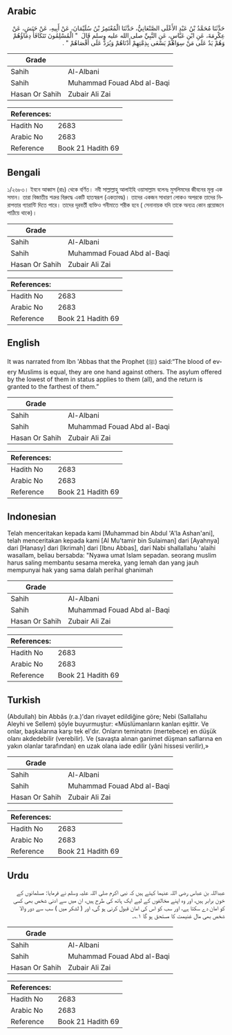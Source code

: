## Arabic


<div dir="rtl" lang="ar" style={{fontSize:'larger',backgroundColor:'#f8f9fa',padding:20}}>
حَدَّثَنَا مُحَمَّدُ بْنُ عَبْدِ الأَعْلَى الصَّنْعَانِيُّ، حَدَّثَنَا الْمُعْتَمِرُ بْنُ سُلَيْمَانَ، عَنْ أَبِيهِ، عَنْ حَنَشٍ، عَنْ عِكْرِمَةَ، عَنِ ابْنِ عَبَّاسٍ، عَنِ النَّبِيِّ صلى الله عليه وسلم قَالَ ‏ "‏ الْمُسْلِمُونَ تَتَكَافَأُ دِمَاؤُهُمْ وَهُمْ يَدٌ عَلَى مَنْ سِوَاهُمْ يَسْعَى بِذِمَّتِهِمْ أَدْنَاهُمْ وَيُرَدُّ عَلَى أَقْصَاهُمْ ‏"‏ ‏.‏
</div>
<div style={{backgroundColor:'#f8f9fa',padding:20, marginBottom: 10}}><table> <thead> <tr> <th>Grade</th> <th></th> </tr> </thead> <tbody> <tr><td>Sahih</td><td>Al-Albani</td></tr><tr><td>Sahih</td><td>Muhammad Fouad Abd al-Baqi</td></tr><tr><td>Hasan Or Sahih</td><td>Zubair Ali Zai</td></tr></tbody></table><table> <thead> <tr> <th>References:</th> <th></th> </tr> </thead> <tbody><tr><td>Hadith No</td><td>2683</td></tr><tr><td>Arabic No</td><td>2683</td></tr><tr><td>Reference</td><td>Book 21 Hadith 69</td></tr></tbody></table></div>

## Bengali


<div dir="ltr" lang="bn" style={{fontSize:'larger',backgroundColor:'#f8f9fa',padding:20}}>
১/২৬৮৩। ইবনে আব্বাস (রাঃ) থেকে বর্ণিত। নবী সাল্লাল্লাহু আলাইহি ওয়াসাল্লাম বলেনঃ মুসলিমদের জীবনের মূল্য এক সমান। তারা বিজাতীয় শত্রুর বিরুদ্ধে একটি হাতস্বরূপ (একতাবদ্ধ)। তাদের একজন সাধারণ লোকও অপরকে তাদের নিরাপত্তার গ্যারান্টি দিতে পারে। তাদের দূরবর্তী ব্যক্তিও গনীমাতে শরীক হবে ( সেনানায়ক যদি তাকে অন্যত্র কোন প্রয়োজনে পাঠিয়ে থাকে)।
</div>
<div style={{backgroundColor:'#f8f9fa',padding:20, marginBottom: 10}}><table> <thead> <tr> <th>Grade</th> <th></th> </tr> </thead> <tbody> <tr><td>Sahih</td><td>Al-Albani</td></tr><tr><td>Sahih</td><td>Muhammad Fouad Abd al-Baqi</td></tr><tr><td>Hasan Or Sahih</td><td>Zubair Ali Zai</td></tr></tbody></table><table> <thead> <tr> <th>References:</th> <th></th> </tr> </thead> <tbody><tr><td>Hadith No</td><td>2683</td></tr><tr><td>Arabic No</td><td>2683</td></tr><tr><td>Reference</td><td>Book 21 Hadith 69</td></tr></tbody></table></div>

## English


<div dir="ltr" lang="en" style={{fontSize:'larger',backgroundColor:'#f8f9fa',padding:20}}>
It was narrated from Ibn 'Abbas that the Prophet (ﷺ) said:“The blood of every Muslims is equal, they are one hand against others. The asylum offered by the lowest of them in status applies to them (all), and the return is granted to the farthest of them.”
</div>
<div style={{backgroundColor:'#f8f9fa',padding:20, marginBottom: 10}}><table> <thead> <tr> <th>Grade</th> <th></th> </tr> </thead> <tbody> <tr><td>Sahih</td><td>Al-Albani</td></tr><tr><td>Sahih</td><td>Muhammad Fouad Abd al-Baqi</td></tr><tr><td>Hasan Or Sahih</td><td>Zubair Ali Zai</td></tr></tbody></table><table> <thead> <tr> <th>References:</th> <th></th> </tr> </thead> <tbody><tr><td>Hadith No</td><td>2683</td></tr><tr><td>Arabic No</td><td>2683</td></tr><tr><td>Reference</td><td>Book 21 Hadith 69</td></tr></tbody></table></div>

## Indonesian


<div dir="ltr" lang="id" style={{fontSize:'larger',backgroundColor:'#f8f9fa',padding:20}}>
Telah menceritakan kepada kami [Muhammad bin Abdul 'A'la Ashan'ani], telah menceritakan kepada kami [Al Mu'tamir bin Sulaiman] dari [Ayahnya] dari [Hanasy] dari [Ikrimah] dari [Ibnu Abbas], dari Nabi shallallahu 'alaihi wasallam, beliau bersabda: "Nyawa umat Islam sepadan. seorang muslim harus saling membantu sesama mereka, yang lemah dan yang jauh mempunyai hak yang sama dalah perihal ghanimah
</div>
<div style={{backgroundColor:'#f8f9fa',padding:20, marginBottom: 10}}><table> <thead> <tr> <th>Grade</th> <th></th> </tr> </thead> <tbody> <tr><td>Sahih</td><td>Al-Albani</td></tr><tr><td>Sahih</td><td>Muhammad Fouad Abd al-Baqi</td></tr><tr><td>Hasan Or Sahih</td><td>Zubair Ali Zai</td></tr></tbody></table><table> <thead> <tr> <th>References:</th> <th></th> </tr> </thead> <tbody><tr><td>Hadith No</td><td>2683</td></tr><tr><td>Arabic No</td><td>2683</td></tr><tr><td>Reference</td><td>Book 21 Hadith 69</td></tr></tbody></table></div>

## Turkish


<div dir="ltr" lang="tr" style={{fontSize:'larger',backgroundColor:'#f8f9fa',padding:20}}>
(Abdullah) bin Abbâs (r.a.)'dan rivayet edildiğine göre; Nebi (Sallallahu Aleyhi ve Sellem) şöyle buyurmuştur: «Müslümanların kanları eşittir. Ve onlar, başkalarına karşı tek el'dır. Onların teminatını (mertebece) en düşük olanı akdedebilir (verebilir). Ve (savaşta alınan ganimet düşman saflarına en yakın olanlar tarafından) en uzak olana iade edilir (yâni hissesi verilir),»
</div>
<div style={{backgroundColor:'#f8f9fa',padding:20, marginBottom: 10}}><table> <thead> <tr> <th>Grade</th> <th></th> </tr> </thead> <tbody> <tr><td>Sahih</td><td>Al-Albani</td></tr><tr><td>Sahih</td><td>Muhammad Fouad Abd al-Baqi</td></tr><tr><td>Hasan Or Sahih</td><td>Zubair Ali Zai</td></tr></tbody></table><table> <thead> <tr> <th>References:</th> <th></th> </tr> </thead> <tbody><tr><td>Hadith No</td><td>2683</td></tr><tr><td>Arabic No</td><td>2683</td></tr><tr><td>Reference</td><td>Book 21 Hadith 69</td></tr></tbody></table></div>

## Urdu


<div dir="rtl" lang="ur" style={{fontSize:'larger',backgroundColor:'#f8f9fa',padding:20}}>
عبداللہ بن عباس رضی اللہ عنہما کہتے ہیں کہ نبی اکرم صلی اللہ علیہ وسلم نے فرمایا: مسلمانوں کے خون برابر ہیں، اور وہ اپنے مخالفوں کے لیے ایک ہاتھ کی طرح ہیں، ان میں سے ادنی شخص بھی کسی کو امان دے سکتا ہے، اور سب کو اس کی امان قبول کرنی ہو گی، اور ( لشکر میں ) سب سے دور والا شخص بھی مال غنیمت کا مستحق ہو گا ۱؎۔
</div>
<div style={{backgroundColor:'#f8f9fa',padding:20, marginBottom: 10}}><table> <thead> <tr> <th>Grade</th> <th></th> </tr> </thead> <tbody> <tr><td>Sahih</td><td>Al-Albani</td></tr><tr><td>Sahih</td><td>Muhammad Fouad Abd al-Baqi</td></tr><tr><td>Hasan Or Sahih</td><td>Zubair Ali Zai</td></tr></tbody></table><table> <thead> <tr> <th>References:</th> <th></th> </tr> </thead> <tbody><tr><td>Hadith No</td><td>2683</td></tr><tr><td>Arabic No</td><td>2683</td></tr><tr><td>Reference</td><td>Book 21 Hadith 69</td></tr></tbody></table></div>
